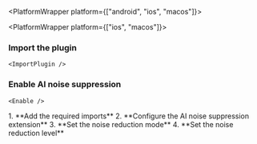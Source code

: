 

<PlatformWrapper platform={["android", "ios", "macos"]}>

<PlatformWrapper platform={["ios", "macos"]}>
###  Import the plugin 

    <ImportPlugin />
</PlatformWrapper>

### Enable AI noise suppression

    <Enable />
</PlatformWrapper>
<PlatformWrapper platform="react-js">
1. **Add the required imports**
    <ImportLibrary/>
2. **Configure the AI noise suppression extension**
    <ConfigureExtension/>
3. **Set the noise reduction mode**
    <SetMode/>
4. **Set the noise reduction level**
    <SetLevel/>
</PlatformWrapper>